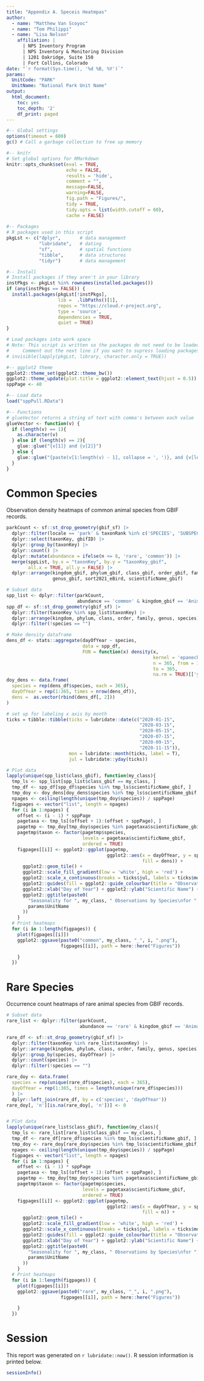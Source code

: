 ```yaml
---
title: "Appendix A. Speceis Heatmpas"
author:
  - name: "Matthew Van Scoyoc" 
  - name: "Tom Philippi" 
  - name: "Lisa Nelson" 
    affiliation: |
      | NPS Inventory Program
      | NPS Inventory & Monitoring Division
      | 1201 Oakridge, Suite 150
      | Fort Collins, Colorado
date: "`r format(Sys.time(), '%d %B, %Y')`"
params:
  UnitCode: "PARK"
  UnitName: "National Park Unit Name"
output:
  html_document:
    toc: yes
    toc_depth: '2'
    df_print: paged
---
```


```r
#-- Global settings
options(timeout = 600)
gc() # Call a garbage collection to free up memory

#-- knitr
# Set global options for RMarkdown
knitr::opts_chunk$set(eval = TRUE, 
                      echo = FALSE, 
                      results = 'hide', 
                      comment = "",
                      message=FALSE, 
                      warning=FALSE,
                      fig.path = "Figures/",
                      tidy = TRUE, 
                      tidy.opts = list(width.cutoff = 60), 
                      cache = FALSE)
 
#-- Packages
# R packages used in this script
pkgLst <- c("dplyr",       # data management
            "lubridate",   # dating
            "sf",          # spatial functions
            "tibble",      # data structures
            "tidyr")       # data management

#-- Install
# Install packages if they aren't in your library
instPkgs <- pkgLst %in% rownames(installed.packages())
if (any(instPkgs == FALSE)) {
  install.packages(pkgLst[!instPkgs], 
                   lib =  .libPaths()[1], 
                   repos = "https://cloud.r-project.org",
                   type = 'source', 
                   dependencies = TRUE, 
                   quiet = TRUE)
}

# Load packages into work space
# Note: This script is written so the packages do not need to be loaded.
#     Comment out the next line if you want to supress loading packages.
# invisible(lapply(pkgLst, library, character.only = TRUE))

#-- ggplot2 theme
ggplot2::theme_set(ggplot2::theme_bw())
ggplot2::theme_update(plot.title = ggplot2::element_text(hjust = 0.5))
sppPage <- 40

#-- Load data
load("sppPull.RData")

#-- Functions
# glueVector returns a string of text with comma's between each value
glueVector <- function(v) {
  if (length(v) == 1){
    as.character(v)
  } else if (length(v) == 2){
    glue::glue("{v[1]} and {v[2]}")
  } else {
    glue::glue("{paste(v[1:length(v) - 1], collapse = ', ')}, and {v[length(v)]}")
  }
}
```

# Common Species

Observation density heatmaps of common animal species from GBIF records.

```r
parkCount <- sf::st_drop_geometry(gbif_sf) |>
  dplyr::filter(locale == 'park' & taxonRank %in% c('SPECIES', 'SUBSPECIES')) |>
  dplyr::select(taxonKey, gbifID) |>
  dplyr::group_by(taxonKey) |>
  dplyr::count() |>
  dplyr::mutate(abundance = ifelse(n <= 8, 'rare', 'common')) |> 
  merge(sppList, by.x = "taxonKey", by.y = "taxonKey_gbif", 
        all.x = TRUE, all.y = FALSE) |> 
  dplyr::arrange(kingdom_gbif, phylum_gbif, class_gbif, order_gbif, family_gbif, 
                 genus_gbif, sort2021_eBird, scientificName_gbif)

# Subset data
spp_list <- dplyr::filter(parkCount, 
                          abundance == 'common' & kingdom_gbif == 'Animalia')
spp_df <- sf::st_drop_geometry(gbif_sf) |>
  dplyr::filter(taxonKey %in% spp_list$taxonKey) |>
  dplyr::arrange(kingdom, phylum, class, order, family, genus, species) |> 
  dplyr::filter(!species == "")

# Make density dataframe
dens_df <- stats::aggregate(dayOfYear ~ species,
                            data = spp_df,
                            FUN = function(x) density(x,
                                                      kernel = 'epanechnikov',
                                                      n = 365, from = 1,
                                                      to = 365,
                                                      na.rm = TRUE)[['y']])
doy_dens <- data.frame(
  species = rep(dens_df$species, each = 365),
  dayOfYear = rep(1:365, times = nrow(dens_df)),
  dens =  as.vector(rbind(dens_df[, 2]))
)

# set up for labeling x axis by month
ticks = tibble::tibble(ticks = lubridate::date(c("2020-01-15",
                                                 "2020-03-15",
                                                 "2020-05-15",
                                                 "2020-07-15",
                                                 "2020-09-15",
                                                 "2020-11-15")),
                       mon = lubridate::month(ticks, label = T),
                       jul = lubridate::yday(ticks))

# Plot data
lapply(unique(spp_list$class_gbif), function(my_class){
  tmp_ls <- spp_list[spp_list$class_gbif == my_class, ]
  tmp_df <- spp_df[spp_df$species %in% tmp_ls$scientificName_gbif, ]
  tmp_doy <- doy_dens[doy_dens$species %in% tmp_ls$scientificName_gbif, ]
  npages <- ceiling(length(unique(tmp_doy$species)) / sppPage)
  figpages <- vector("list", length = npages)
  for (i in 1:npages) {
    offset <- (i - 1) * sppPage
    pagetaxa <- tmp_ls[(offset + 1):(offset + sppPage), ]
    pagetmp <- tmp_doy[tmp_doy$species %in% pagetaxa$scientificName_gbif, ]
    pagetmp$taxon <- factor(pagetmp$species,
                            levels = pagetaxa$scientificName_gbif,
                            ordered = TRUE)
    figpages[[i]] <- ggplot2::ggplot(pagetmp, 
                                     ggplot2::aes(x = dayOfYear, y = species, 
                                                  fill = dens)) +
      ggplot2::geom_tile() +
      ggplot2::scale_fill_gradient(low = 'white', high = 'red') +
      ggplot2::scale_x_continuous(breaks = ticks$jul, labels = ticks$mon) +
      ggplot2::guides(fill = ggplot2::guide_colourbar(title = "Observations")) +
      ggplot2::xlab("Day of Year") + ggplot2::ylab("Scientific Name") +
      ggplot2::ggtitle(paste0(
        "Seasonality for ", my_class, " Observations by Species\nfor ",
        params$UnitName
      ))
    }
  # Print heatmaps
  for (i in 1:length(figpages)) {
    plot(figpages[[i]])
    ggplot2::ggsave(paste0("common", my_class, "_", i, ".png"),
                    figpages[[i]], path = here::here("Figures"))

    }
  })
```

# Rare Species

Occurrence count heatmaps of rare animal species from GBIF records.

```r
# Subset data
rare_list <- dplyr::filter(parkCount,
                           abundance == 'rare' & kingdom_gbif == 'Animalia')

rare_df <- sf::st_drop_geometry(gbif_sf) |>
  dplyr::filter(taxonKey %in% rare_list$taxonKey) |>
  dplyr::arrange(kingdom, phylum, class, order, family, genus, species) |> 
  dplyr::group_by(species, dayOfYear) |>
  dplyr::count(species) |> 
  dplyr::filter(!species == "")

rare_doy <- data.frame(
  species = rep(unique(rare_df$species), each = 365),
  dayOfYear = rep(1:365, times = length(unique(rare_df$species)))
  ) |>
  dplyr::left_join(rare_df, by = c('species', 'dayOfYear'))
rare_doy[, 'n'][is.na(rare_doy[, 'n'])] <- 0


# Plot data
lapply(unique(rare_list$class_gbif), function(my_class){
  tmp_ls <- rare_list[rare_list$class_gbif == my_class, ]
  tmp_df <- rare_df[rare_df$species %in% tmp_ls$scientificName_gbif, ]
  tmp_doy <- rare_doy[rare_doy$species %in% tmp_ls$scientificName_gbif, ]
  npages <- ceiling(length(unique(tmp_doy$species)) / sppPage)
  figpages <- vector("list", length = npages)
  for (i in 1:npages) {
    offset <- (i - 1) * sppPage
    pagetaxa <- tmp_ls[(offset + 1):(offset + sppPage), ]
    pagetmp <- tmp_doy[tmp_doy$species %in% pagetaxa$scientificName_gbif, ]
    pagetmp$taxon <- factor(pagetmp$species,
                            levels = pagetaxa$scientificName_gbif,
                            ordered = TRUE)
    figpages[[i]] <- ggplot2::ggplot(pagetmp, 
                                     ggplot2::aes(x = dayOfYear, y = species, 
                                                  fill = n)) +
      ggplot2::geom_tile() +
      ggplot2::scale_fill_gradient(low = 'white', high = 'red') +
      ggplot2::scale_x_continuous(breaks = ticks$jul, labels = ticks$mon) +
      ggplot2::guides(fill = ggplot2::guide_colourbar(title = "Observations")) +
      ggplot2::xlab("Day of Year") + ggplot2::ylab("Scientific Name") +
      ggplot2::ggtitle(paste0(
        "Seasonality for ", my_class, " Observations by Species\nfor ",
        params$UnitName
      ))
    }
  # Print heatmaps
  for (i in 1:length(figpages)) {
    plot(figpages[[i]])
    ggplot2::ggsave(paste0("rare", my_class, "_", i, ".png"),
                    figpages[[i]], path = here::here("Figures"))

    }
  })
```

# Session

This report was generated on `r lubridate::now()`. 
R session information is printed below.

```r
sessionInfo()
```

